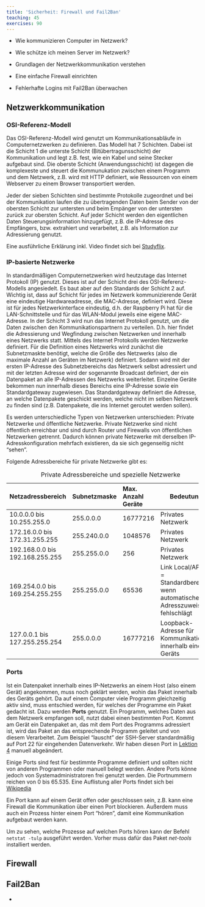 ```yaml
---
title: 'Sicherheit: Firewall und Fail2Ban'
teaching: 45
exercises: 90
---
```


:::::::::::::::::::::::::::::::::::::: questions 

- Wie kommunizieren Computer im Netzwerk?

- Wie schütze ich meinen Server im Netzwerk?

::::::::::::::::::::::::::::::::::::::::::::::::

::::::::::::::::::::::::::::::::::::: objectives

- Grundlagen der Netzwerkkommunikation verstehen

- Eine einfache Firewall einrichten

- Fehlerhafte Logins mit Fail2Ban überwachen

::::::::::::::::::::::::::::::::::::::::::::::::

## Netzwerkkommunikation

### OSI-Referenz-Modell

Das OSI-Referenz-Modell wird genutzt um Kommunikationsabläufe in Computernetzwerken zu definieren. Das Modell hat 7 Schichten. Dabei ist die Schicht 1 die unterste Schicht (Bitübertragunsschicht) der Kommunikation und legt z.B. fest, wie ein Kabel und seine Stecker aufgebaut sind. Die oberste Schicht (Anwendungsschicht) ist dagegen die komplexeste und steuert die Kommunukation zwischen einem Programm und dem Netzwerk, z.B. wird mit HTTP definiert, wie Ressourcen von einem Webserver zu einem Browser transportiert werden.

Jeder der sieben Schichten sind bestimmte Protokolle zugeordnet und bei der Kommunikation laufen die zu übertragenden Daten beim Sender von der obersten Schicht zur untersten und beim Empänger von der untersten zurück zur obersten Schicht. Auf jeder Schicht werden den eigentlichen Daten Steuerungsinformation hinzugefügt, z.B. die IP-Adresse des Empfängers, bzw. extrahiert und verarbeitet, z.B. als Information zur Adressierung genutzt.

Eine ausführliche Erklärung inkl. Video findet sich bei [Studyflix](https://studyflix.de/informatik/osi-modell-5524).

### IP-basierte Netzwerke

In standardmäßigen Computernetzwerken wird heutzutage das Internet Protokoll (IP) genutzt. Dieses ist auf der Schicht drei des OSI-Referenz-Modells angesiedelt. Es baut aber auf den Standards der Schicht 2 auf. Wichtig ist, dass auf Schicht für jedes im Netzwerk kommunizierende Gerät eine eindeutige Hardwareadresse, die MAC-Adresse, definiert wird. Diese ist für jedes Netzwerkinterface eindeutig, d.h. der Raspberry Pi hat für die LAN-Schnittstelle und für das WLAN-Modul jeweils eine eigene MAC-Adresse. In der Schicht 3 wird nun das Internet Protokoll genutzt, um die Daten zwischen den Kommunikationspartnern zu verteilen. D.h. hier findet die Adressierung und Wegfindung zwischen Netzwerken und innerhalb eines Netzwerks statt. Mittels des Internet Protokolls werden Netzwerke definiert. Für die Definition eines Netzwerks wird zunächst die Subnetzmaskte benötigt, welche die Größe des Netzwerks (also die maximale Anzahl an Geräten im Netzwerk) definiert. Sodann wird mit der ersten IP-Adresse des Subnetzbereichs das Netzwerk selbst adressiert und mit der letzten Adresse wird der sogenannte Broadcast definiert, der ein Datenpaket an alle IP-Adressen des Netzwerks weiterleitet. Einzelne Geräte bekommen nun innerhalb dieses Bereichs eine IP-Adresse sowie ein Standardgateway zugewiesen. Das Standardgateway definiert die Adresse, an welche Datenpakete geschickt werden, welche nicht im selben Netzwerk zu finden sind (z.B. Datenpakete, die ins Internet geroutet werden sollen).

Es werden unterschiedliche Typen von Netzwerken unterschieden: Private Netzwerke und öffentliche Netzwerke. Private Netzwerke sind nicht öffentlich erreichbar und sind durch Router und Firewalls von öffentlichen Netzwerken getrennt. Dadurch können private Netzwerke mit derselben IP-Adresskonfiguration mehrfach existieren, da sie sich gegenseitig nicht "sehen". 

Folgende Adressbereiche für private Netzwerke gibt es:

Table: Private Adressbereiche und spezielle Netzwerke

| Netzadressbereich   |   Subnetzmaske    | Max. Anzahl Geräte    |Bedeutung   |
|-----------------    |:---------   | :------ |--------------------------|
|10.0.0.0 bis 10.255.255.0 | 255.0.0.0 | 16777216 | Privates Netzwerk |
|172.16.0.0 bis 172.31.255.255 | 255.240.0.0 | 1048576 | Privates Netzwerk |
|192.168.0.0 bis 192.168.255.255 | 255.255.0.0 | 256 | Privates Netzwerk |
|169.254.0.0 bis 169.254.255.255 | 255.255.0.0 | 65536 | Link Local/APIPA = Standardbereich, wenn automatische Adresszuweisung fehlschlägt |
|127.0.0.1 bis 127.255.255.254 | 255.0.0.0 | 16777216 | Loopback-Adresse für Kommunikation innerhalb eines Geräts |


### Ports

Ist ein Datenpaket innerhalb eines IP-Netzwerks an einem Host (also einem Gerät) angekommen, muss noch geklärt werden, wohin das Paket innerhalb des Geräts gehört. Da auf einem Computer viele Programm gleichzeitig aktiv sind, muss entschied werden, für welches der Programme ein Paket gedacht ist. Dazu werden **Ports** genutzt. Ein Programm, welches Daten aus dem Netzwerk empfangen soll, nutzt dabei einen bestimmten Port. Kommt am Gerät ein Datenpaket an, das mit dem Port des Programms adressiert ist, wird das Paket an das entsprechende Programm geleitet und von diesem Verarbeitet. Zum Beispiel "lauscht" der SSH-Server standardmäßig auf Port 22 für eingehenden Datenverkehr. Wir haben diesen Port in [Lektion 4](04-remote-access.Rmd) manuell abgeändert.

Einige Ports sind fest für bestimmte Programme definiert und sollten nicht von anderen Programmen oder manuell belegt werden. Andere Ports könne jedoch von Systemadministratoren frei genutzt werden. Die Portnummern reichen von 0 bis 65.535. Eine Auflistung aller Ports findet sich bei [Wikipedia](https://de.wikipedia.org/wiki/Liste_der_standardisierten_Ports)

Ein Port kann auf einem Gerät offen oder geschlossen sein, z.B. kann eine Firewall die Kommunikation über einen Port blockieren. Außerdem muss auch ein Prozess hinter einem Port "hören", damit eine Kommunikation aufgebaut werden kann. 

Um zu sehen, welche Prozesse auf welchen Ports hören kann der Befehl `netstat -tulp` ausgeführt werden. Vorher muss dafür das Paket *net-tools* installiert werden.

## Firewall

## Fail2Ban
::::::::::::::::::::::::::::::::::::: keypoints 

- 

::::::::::::::::::::::::::::::::::::::::::::::::

